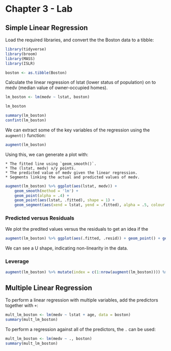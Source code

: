 # Chapter 3 - Lab

## Simple Linear Regression

Load the required libraries, and convert the the Boston data to a tibble:
```r
library(tidyverse)
library(broom)
library(MASS)
library(ISLR)

boston <- as.tibble(Boston)
```

Calculate the linear regression of lstat (lower status of population) on to medv (median value of owner-occupied homes).

```r
lm_boston <- lm(medv ~ lstat, boston)

lm_boston

summary(lm_boston)
confint(lm_boston)
```

We can extract some of the key variables of the regression using the `augment()` function:
```r
augment(lm_boston)
```

Using this, we can generate a plot with:

    * The fitted line using `geom_smooth()`.
    * The (lstat, medv) x/y points.
    * The predicted value of medv given the linear regression.
    * Segments linking the actual and predicted values of medv.


```r
augment(lm_boston) %>% ggplot(aes(lstat, medv)) + 
    geom_smooth(method = 'lm') + 
    geom_point(alpha = .4) + 
    geom_point(aes(lstat, .fitted), shape = 1) + 
    geom_segment(aes(xend = lstat, yend = .fitted), alpha = .5, colour = 'grey')
```

### Predicted versus Residuals

We plot the predited values versus the residuals to get an idea if the

```r
augment(lm_boston) %>% ggplot(aes(.fitted, .resid)) + geom_point() + geom_smooth()
```

We can see a U shape, indicating non-linearity in the data.

### Leverage

```r
augment(lm_boston) %>% mutate(index = c(1:nrow(augment(lm_boston)))) %>% ggplot(aes(index, .hat)) + geom_point()
```

## Multiple Linear Regression

To perform a linear regression with multiple variables, add the predictors together with `+`:

```r
mult_lm_boston <- lm(medv ~ lstat + age, data = boston)
summary(mult_lm_boston)
```

To perform a regression against all of the predictors, the `.` can be used:

```r
mult_lm_boston <- lm(medv ~ ., boston)
summary(mult_lm_boston)
```







	


